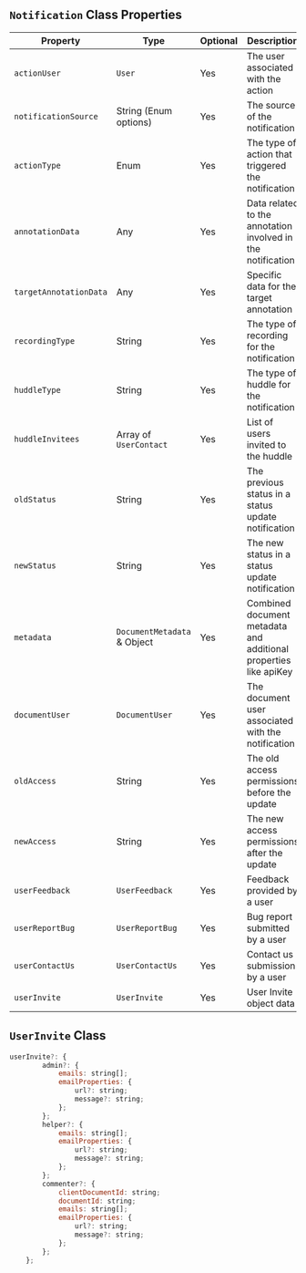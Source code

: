 

## `Notification` Class Properties

| Property              | Type                          | Optional | Description                                                        |
|-----------------------|-------------------------------|----------|--------------------------------------------------------------------|
| `actionUser`            | `User`                          | Yes      | The user associated with the action                                |
| `notificationSource`    | String (Enum options)         | Yes      | The source of the notification                                     |
| `actionType`            | Enum                          | Yes      | The type of action that triggered the notification                 |
| `annotationData`        | Any                           | Yes      | Data related to the annotation involved in the notification        |
| `targetAnnotationData`  | Any                           | Yes      | Specific data for the target annotation                            |
| `recordingType`         | String                        | Yes      | The type of recording for the notification                         |
| `huddleType`            | String                        | Yes      | The type of huddle for the notification                            |
| `huddleInvitees`        | Array of `UserContact `         | Yes      | List of users invited to the huddle                                |
| `oldStatus`             | String                        | Yes      | The previous status in a status update notification                |
| `newStatus`             | String                        | Yes      | The new status in a status update notification                     |
| `metadata`              | `DocumentMetadata` & Object    | Yes      | Combined document metadata and additional properties like apiKey   |
| `documentUser`          | `DocumentUser`                 | Yes      | The document user associated with the notification                |
| `oldAccess`             | String                        | Yes      | The old access permissions before the update                       |
| `newAccess`             | String                        | Yes      | The new access permissions after the update                        |
| `userFeedback`          | `UserFeedback`                  | Yes      | Feedback provided by a user                                        |
| `userReportBug`         | `UserReportBug`                 | Yes      | Bug report submitted by a user                                     |
| `userContactUs`         | `UserContactUs`                 | Yes      | Contact us submission by a user                                    |
| `userInvite`         | `UserInvite`                 | Yes      | User Invite object data                                 |

## `UserInvite` Class

```jsx
userInvite?: {
        admin?: {
            emails: string[];
            emailProperties: {
                url?: string;
                message?: string;
            };
        };
        helper?: {
            emails: string[];
            emailProperties: {
                url?: string;
                message?: string;
            };
        };
        commenter?: {
            clientDocumentId: string;
            documentId: string;
            emails: string[];
            emailProperties: {
                url?: string;
                message?: string;
            };
        };
    };
```